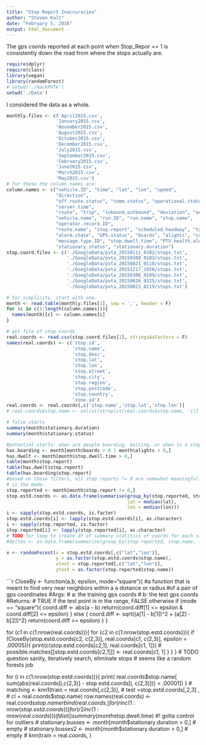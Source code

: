 ```yaml
---
title: "Stop Report Inaccuracies"
author: "Steven Kalt"
date: "February 5, 2016"
output: html_document
---
```

The gps coords reported at each point when Stop_Repor == 1 is consistently down the road from where the stops actually are.  

```r
require(dplyr)
require(class)
library(vegan)
library(randomForest)
# setwd('./HackPVTA')
setwd('./Data')
```
I considered the data as a whole.
```r
monthly.files <- c('April2015.csv',
                  'January2015.csv',
                  'November2015.csv',
                  'August2015.csv',
                  'October2015.csv',
                  'December2015.csv',
                  'July2015.csv',
                  'September2015.csv',
                  'February2015.csv',
                  'June2015.csv',
                  'March2015.csv',
                  'May2015.csv')
# for these the column names are: 
column.names <- c("vehicle.ID", "time", "lat", "lon", "speed",
                  "direction",
                  "off.route.status", "comm.status", "operational.status",
                  "server.time",
                  "route", "trip", "inbound.outbound", "deviation", "onboard",
                  "vehicle.name", "run.ID", "run.name", "stop.name",
                  "operator.record.ID",
                  "route.name", "stop.report", "scheduled.headway", "target.headway",
                  "alarm.state", "GPS.status", "boards", "alights", "confidence.level",
                  "message.type.ID", "stop.dwell.time", "PTV.health.alert", "stop.ID",
                  "stationary.status", "stationary.duration")
stop.coord.files <- c('./GoogleData/pvta_20150111_0102/stops.txt',
                      './GoogleData/pvta_20150308_0103/stops.txt',
                      './GoogleData/pvta_20150821_0118/stops.txt',
                      './GoogleData/pvta_20151217_1050/stops.txt',
                      './GoogleData/pvta_20150306_0109/stops.txt',
                      './GoogleData/pvta_20150626_0325/stops.txt',
                      './GoogleData/pvta_20150823_0119/stops.txt')
```
```r
# for simplicity, start with one.
month <- read.table(monthly.files[1], sep = ',', header = F)
for (c in c(1:length(column.names))){
  names(month)[c] <- column.names[c]
}

# get file of stop coords 
real.coords <- read.csv(stop.coord.files[1], stringsAsFactors = F)
names(real.coords) <- c('stop.id',
                        'stop.name',
                        'stop.desc',
                        'stop.lat',
                        'stop.lon',
                        'stop.street',
                        'stop.city',
                        'stop.region',
                        'stop.postcode',
                        'stop.country',
                        'zone.id')
real.coords <- real.coords[,c('stop.name','stop.lat','stop.lon')]
# real.coords$stop.name <- unlist(strsplit(real.coords$stop.name, '[(]'))
```

```r
# false starts
summary(month$stationary.duration)
summary(month$stationary.status)

#potential starts: when are people boarding, exiting, or when is a stop reported?
has.boarding <- month[month$boards > 0 | month$alights > 0,]
has.dwelt <- month[month$stop.dwell.time > 0,]
table(month$stop.report)
table(has.dwelt$stop.report)
table(has.boarding$stop.report)
#based on these filters, all stop reports != 0 are somewhat meaningful-- no stop report
# is the mode.
stop.reported <- month[month$stop.report != 0,]
stop.estd.coords <- as.data.frame(summarise(group_by(stop.reported, stop.name), 
                                            lat = median(lat),
                                            lon = median(lon)))
i <- sapply(stop.estd.coords, is.factor)
stop.estd.coords[i] <- lapply(stop.estd.coords[i], as.character)
i <- sapply(stop.reported, is.factor)
stop.reported[i] <- lapply(stop.reported[i], as.character)
# TODO for loop to create df of summary statitics of coords for each stop
#deltas <- as.data.frame(summarise(group_by(stop.reported, stop.name, lat, lon)))
```

```r
x <- randomForest(x = stop.estd.coords[,c("lat","lon")],
                  y = as.factor(stop.estd.coords$stop.name),
                  xtest = stop.reported[,c("lat","lon")],
                  ytest = as.factor(stop.reported$stop.name))
```
```r
CloseBy <- function(a,b, epsilon, mode="square"){
  #a function that is meant to find very near neighbors within a a distance or radius 
  #of a pair of gps coordinates
  #Args:
  #   a: the training gps coords
  #   b: the test gps coords
  #Returns:
  #   TRUE if the test point is in the range, FALSE otherwise
  if (mode == "square"){
    coord.diff <- abs(a - b)
    return(coord.diff[1] <= epsilon & coord.diff[2] <= epsilon)
  } else {
    coord.diff <- sqrt((a[1] - b[1])^2 + (a[2] - b[2])^2)
    return(coord.diff >= epsilon)
  }
}


for (c1 in c(1:nrow(real.coords))){
  for (c2 in c(1:nrow(stop.estd.coords))){
    if (CloseBy(stop.estd.coords[c2, c(2,3)],
                real.coords[c1, c(2,3)],
                epsilon = .00005)){
      print(c(stop.estd.coords[c2,1], real.coords[c1, 1]))
      # possible.matches[[stop.estd.coords[c2,1]]] <- real.coords[c1, 1]
    }
  }
}
# TODO question sanity, iteratively search, eliminate stops
# seems like a random forests job

for (i in c(1:nrow(stop.estd.coords))){
  print(
    real.coords$stop.name[
      sum(abs(real.coords[i,c(2,3)] - stop.estd.coords[i, c(2,3)])) < .00001])
}
# matching <- knn1(train = real.coords[,c(2,3)],
#                 test =stop.estd.coords[,2,3] ,
#                 cl = real.coords$stop.name)
row.names(real.coords) <- real.coords$stop.name
rbind(real.coords,)
for (r in c(1:nrow(stop.estd.coords))){
  for (r2 in c(1:nrow(real.coords))){
    if dist()
  }
}
summary(month$stop.dwell.time) #! gotta control for outliers
# stationary.busses <- month[month$stationary.duration > 0,] # empty
# stationary.busses2 <- month[month$stationary.duration > 0,] # empty
# knn(train = real.coords, )
